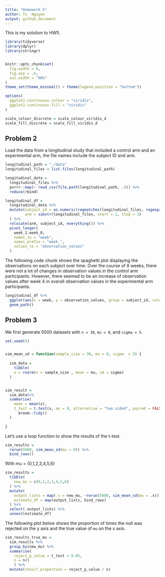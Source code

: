 ```yaml
---
title: "Homework 5"
author: Tu  Nguyen
output: github_document
---
```


This is my solution to HW5.

```r
library(tidyverse)
library(dplyr)
library(stringr)


knitr::opts_chunk$set(
  fig.width = 6,
  fig.asp = .6,
  out.width = "90%"
)
theme_set(theme_minimal() + theme(legend.position = "bottom"))

options(
  ggplot2.continuous.colour = "viridis",
  ggplot2.continuous.fill = "viridis"
)

scale_colour_discrete = scale_colour_viridis_d
scale_fill_discrete = scale_fill_viridis_d
```

## Problem 2

Load the data from a longitudinal study that included a control arm and an experimental arm, the file names include the subject ID and arm. 

```r
longitudinal_path = "./data"
longitudinal_files = list.files(longitudinal_path)

longitudinal_data = 
  longitudinal_files %>% 
  purrr::map(~ read_csv(file.path(longitudinal_path, .))) %>% 
  reduce(rbind)

longitudinal_df = 
  longitudinal_data %>% 
  mutate(subject_id = as.numeric(regmatches(longitudinal_files, regexpr( "\\d+", longitudinal_files))),
         arm = substr(longitudinal_files, start = 1, stop = 3)
  ) %>% 
  relocate(arm, subject_id, everything()) %>% 
  pivot_longer(
    week_1:week_8,
    names_to = "week", 
    names_prefix = "week_",
    values_to = "observation_values"
  )
```

The following code chunk shows the spaghetti plot displaying the observations on each subject over time. 
Over the course of 8 weeks, there were not a lot of changes in observation values in the control arm participants. However, there seemed to be an increase of observation values after week 4 in overall observation values in the experimental arm participants. 

```r
longitudinal_df %>% 
  ggplot(aes(x = week, y = observation_values, group = subject_id, color = arm)) + 
  geom_path()
```

## Problem 3

We first generate 5000 datasets with `n = 30`, `mu = 0`, and `sigma = 5`. 

```r
set.seed(5)


sim_mean_sd = function(sample_size = 30, mu = 0, sigma  = 5) {
  
  sim_data = 
    tibble(
    x = rnorm(n = sample_size , mean = mu, sd = sigma)
  )


sim_result = 
  sim_data%>% 
  summarise(
    mean = mean(x),
    t_test = t.test(x, mu = 0, alternative = "two.sided", paired = FALSE, conf.level = 0.95) %>% 
      broom::tidy()
  )

}

```

Let's use a loop function to show the results of the t-test. 

```r
sim_results = 
  rerun(5000, sim_mean_sd(mu = 0)) %>% 
  bind_rows()
```

With mu = {0,1,2,3,4,5,6}

```r
sim_results = 
  tibble(
    new_mu = c(0,1,2,3,4,5,6)
  ) %>% 
  mutate(
    output_lists = map(.x = new_mu, ~rerun(5000, sim_mean_sd(mu = .x))),
    estimate_df = map(output_lists, bind_rows)
  ) %>% 
  select(-output_lists) %>% 
  unnest(estimate_df)
```

The following plot below shows the proportion of times the null was rejected on the y axis and the true value of `mu` on the x axis. 

```r
sim_results_true_mu = 
  sim_results %>% 
  group_by(new_mu) %>% 
  summarise(
    reject_p_value = t_test < 0.05,
    n = n()
    ) %>% 
  mutate(result_proportion = reject_p_value / n) 

```

